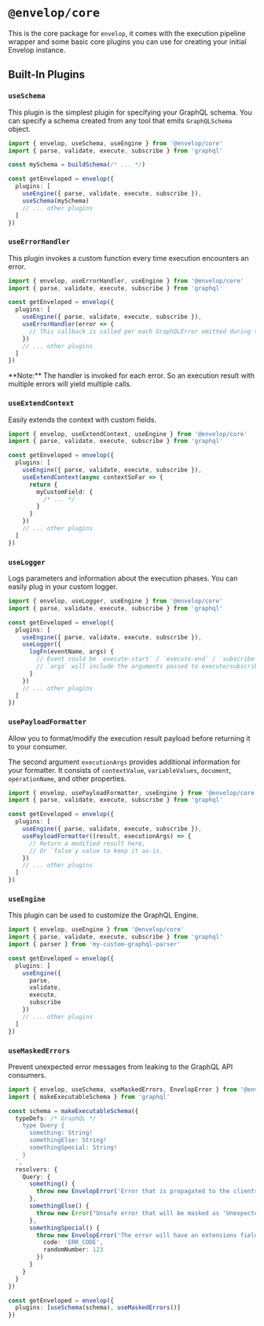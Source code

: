 
# `@envelop/core`

This is the core package for `envelop`, it comes with the execution pipeline wrapper and some basic core plugins you can use for creating your initial Envelop instance.

## Built-In Plugins

### `useSchema`

This plugin is the simplest plugin for specifying your GraphQL schema. You can specify a schema created from any tool that emits `GraphQLSchema` object.

```ts
import { envelop, useSchema, useEngine } from '@envelop/core'
import { parse, validate, execute, subscribe } from 'graphql'

const mySchema = buildSchema(/* ... */)

const getEnveloped = envelop({
  plugins: [
    useEngine({ parse, validate, execute, subscribe }),
    useSchema(mySchema)
    // ... other plugins
  ]
})
```

### `useErrorHandler`

This plugin invokes a custom function every time execution encounters an error.

```ts
import { envelop, useErrorHandler, useEngine } from '@envelop/core'
import { parse, validate, execute, subscribe } from 'graphql'

const getEnveloped = envelop({
  plugins: [
    useEngine({ parse, validate, execute, subscribe }),
    useErrorHandler(error => {
      // This callback is called per each GraphQLError emitted during the execution phase
    })
    // ... other plugins
  ]
})
```

<Callout>
  **Note:** The handler is invoked for each error. So an execution result with multiple errors will yield multiple
  calls.
</Callout>

### `useExtendContext`

Easily extends the context with custom fields.

```ts
import { envelop, useExtendContext, useEngine } from '@envelop/core'
import { parse, validate, execute, subscribe } from 'graphql'

const getEnveloped = envelop({
  plugins: [
    useEngine({ parse, validate, execute, subscribe }),
    useExtendContext(async contextSoFar => {
      return {
        myCustomField: {
          /* ... */
        }
      }
    })
    // ... other plugins
  ]
})
```

### `useLogger`

Logs parameters and information about the execution phases. You can easily plug in your custom logger.

```ts
import { envelop, useLogger, useEngine } from '@envelop/core'
import { parse, validate, execute, subscribe } from 'graphql'

const getEnveloped = envelop({
  plugins: [
    useEngine({ parse, validate, execute, subscribe }),
    useLogger({
      logFn(eventName, args) {
        // Event could be `execute-start` / `execute-end` / `subscribe-start` / `subscribe-end`
        // `args` will include the arguments passed to execute/subscribe (in case of "start" event) and additional result in case of "end" event.
      }
    })
    // ... other plugins
  ]
})
```

### `usePayloadFormatter`

Allow you to format/modify the execution result payload before returning it to your consumer.

The second argument `executionArgs` provides additional information for your formatter. It consists of `contextValue`, `variableValues`, `document`, `operationName`, and other properties.

```ts
import { envelop, usePayloadFormatter, useEngine } from '@envelop/core'
import { parse, validate, execute, subscribe } from 'graphql'

const getEnveloped = envelop({
  plugins: [
    useEngine({ parse, validate, execute, subscribe }),
    usePayloadFormatter((result, executionArgs) => {
      // Return a modified result here,
      // Or `false`y value to keep it as-is.
    })
    // ... other plugins
  ]
})
```

### `useEngine`

This plugin can be used to customize the GraphQL Engine.

```ts
import { envelop, useEngine } from '@envelop/core'
import { parse, validate, execute, subscribe } from 'graphql'
import { parser } from 'my-custom-graphql-parser'

const getEnveloped = envelop({
  plugins: [
    useEngine({
      parse,
      validate,
      execute,
      subscribe
    })
    // ... other plugins
  ]
})
```

### `useMaskedErrors`

Prevent unexpected error messages from leaking to the GraphQL API consumers.

```ts
import { envelop, useSchema, useMaskedErrors, EnvelopError } from '@envelop/core'
import { makeExecutableSchema } from 'graphql'

const schema = makeExecutableSchema({
  typeDefs: /* GraphQL */ `
    type Query {
      something: String!
      somethingElse: String!
      somethingSpecial: String!
    }
  `,
  resolvers: {
    Query: {
      something() {
        throw new EnvelopError('Error that is propagated to the clients.')
      },
      somethingElse() {
        throw new Error("Unsafe error that will be masked as 'Unexpected Error.'.")
      },
      somethingSpecial() {
        throw new EnvelopError('The error will have an extensions field.', {
          code: 'ERR_CODE',
          randomNumber: 123
        })
      }
    }
  }
})

const getEnveloped = envelop({
  plugins: [useSchema(schema), useMaskedErrors()]
})
```
